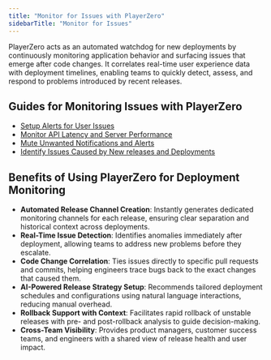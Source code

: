 ```yaml
---
title: "Monitor for Issues with PlayerZero"
sidebarTitle: "Monitor for Issues"
---
```


PlayerZero acts as an automated watchdog for new deployments by continuously monitoring application behavior and surfacing issues that emerge after code changes. It correlates real-time user experience data with deployment timelines, enabling teams to quickly detect, assess, and respond to problems introduced by recent releases.

## Guides for Monitoring Issues with PlayerZero
- [Setup Alerts for User Issues](/use-cases/monitor-for-issues/monitor-for-issues-UC1)
- [Monitor API Latency and Server Performance](/use-cases/monitor-for-issues/monitor-for-issues-UC2)
- [Mute Unwanted Notifications and Alerts](/use-cases/monitor-for-issues/monitor-for-issues-UC3)
- [Identify Issues Caused by New releases and Deployments ](/use-cases/monitor-for-issues/monitor-for-issues-UC4)

## Benefits of Using PlayerZero for Deployment Monitoring
- **Automated Release Channel Creation**: Instantly generates dedicated monitoring channels for each release, ensuring clear separation and historical context across deployments.
- **Real-Time Issue Detection**: Identifies anomalies immediately after deployment, allowing teams to address new problems before they escalate.
- **Code Change Correlation**: Ties issues directly to specific pull requests and commits, helping engineers trace bugs back to the exact changes that caused them.
- **AI-Powered Release Strategy Setup**: Recommends tailored deployment schedules and configurations using natural language interactions, reducing manual overhead.
- **Rollback Support with Context**: Facilitates rapid rollback of unstable releases with pre- and post-rollback analysis to guide decision-making.
- **Cross-Team Visibility**: Provides product managers, customer success teams, and engineers with a shared view of release health and user impact.

